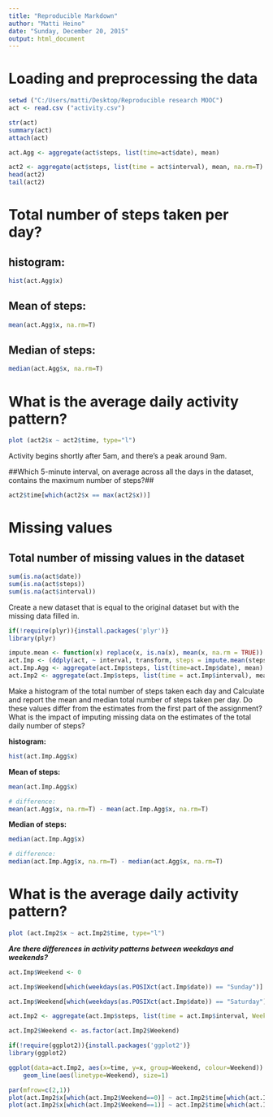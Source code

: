 ```yaml
---
title: "Reproducible Markdown"
author: "Matti Heino"
date: "Sunday, December 20, 2015"
output: html_document
---
```


# Loading and preprocessing the data

```r
setwd ("C:/Users/matti/Desktop/Reproducible research MOOC")
act <- read.csv ("activity.csv")

str(act)
summary(act)
attach(act)
```

```r
act.Agg <- aggregate(act$steps, list(time=act$date), mean)

act2 <- aggregate(act$steps, list(time = act$interval), mean, na.rm=T)
head(act2)
tail(act2)
```
# Total number of steps taken per day?

## histogram:

```r
hist(act.Agg$x)
```


## Mean of steps:
```r
mean(act.Agg$x, na.rm=T)
```

## Median of steps:

```r
median(act.Agg$x, na.rm=T)

```

# What is the average daily activity pattern?

```r
plot (act2$x ~ act2$time, type="l")
```

Activity begins shortly after 5am, and there's a peak around 9am. 


##Which 5-minute interval, on average across all the days in the dataset, contains the maximum number of steps?##

```r
act2$time[which(act2$x == max(act2$x))]
```

# Missing values

## Total number of missing values in the dataset

```r
sum(is.na(act$date))
sum(is.na(act$steps))
sum(is.na(act$interval))
```

Create a new dataset that is equal to the original dataset but with the missing data filled in.
    
```r
if(!require(plyr)){install.packages('plyr')} 
library(plyr)

impute.mean <- function(x) replace(x, is.na(x), mean(x, na.rm = TRUE))
act.Imp <- (ddply(act, ~ interval, transform, steps = impute.mean(steps)))
act.Imp.Agg <- aggregate(act.Imp$steps, list(time=act.Imp$date), mean)
act.Imp2 <- aggregate(act.Imp$steps, list(time = act.Imp$interval), mean, na.rm=T)
```
Make a histogram of the total number of steps taken each day and Calculate and report the mean and median total number of steps taken per day. Do these values differ from the estimates from the first part of the assignment? What is the impact of imputing missing data on the estimates of the total daily number of steps?

**histogram:**

```r
hist(act.Imp.Agg$x)

```


**Mean of steps:**
```r
mean(act.Imp.Agg$x)

# difference:
mean(act.Agg$x, na.rm=T) - mean(act.Imp.Agg$x, na.rm=T)
```

**Median of steps:**

```r
median(act.Imp.Agg$x)

# difference:
median(act.Imp.Agg$x, na.rm=T) - median(act.Agg$x, na.rm=T)

```

# What is the average daily activity pattern?

```r
plot (act.Imp2$x ~ act.Imp2$time, type="l")
```

***Are there differences in activity patterns between weekdays and weekends?***

```r
act.Imp$Weekend <- 0

act.Imp$Weekend[which(weekdays(as.POSIXct(act.Imp$date)) == "Sunday")] <- 1

act.Imp$Weekend[which(weekdays(as.POSIXct(act.Imp$date)) == "Saturday")] <- 1

act.Imp2 <- aggregate(act.Imp$steps, list(time = act.Imp$interval, Weekend=act.Imp$Weekend), mean, na.rm=T)

act.Imp2$Weekend <- as.factor(act.Imp2$Weekend)

```

```r
if(!require(ggplot2)){install.packages('ggplot2')} 
library(ggplot2)

ggplot(data=act.Imp2, aes(x=time, y=x, group=Weekend, colour=Weekend)) +
    geom_line(aes(linetype=Weekend), size=1)

par(mfrow=c(2,1))
plot(act.Imp2$x[which(act.Imp2$Weekend==0)] ~ act.Imp2$time[which(act.Imp2$Weekend==0)], type="l", main = "Weekday", xlab = "Time", ylab = "Steps")
plot(act.Imp2$x[which(act.Imp2$Weekend==1)] ~ act.Imp2$time[which(act.Imp2$Weekend==1)], type="l", main = "Weekend", xlab = "Time", ylab = "Steps")


```